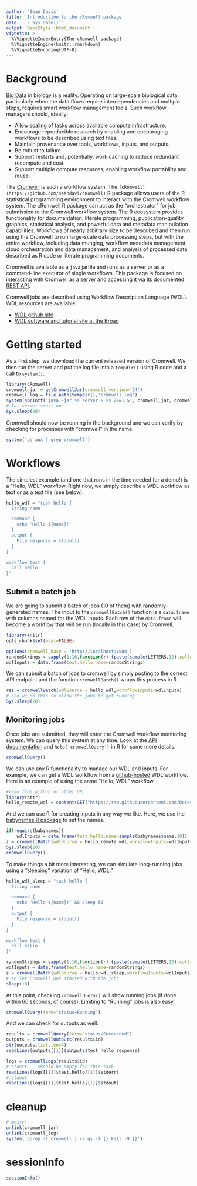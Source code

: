 ```yaml
--- 
author: 'Sean Davis' 
title: 'Introduction to the cRomwell package'
date: '`r Sys.Date()`' 
output: BiocStyle::html_document 
vignette: >
  %\VignetteIndexEntry{The cRomwell package}
  %\VignetteEngine{knitr::rmarkdown} 
  %\VignetteEncoding{UTF-8}
---
```

# Background

[Big Data](https://en.wikipedia.org/wiki/Big_data) in biology is a
reality. Operating on large-scale biological data, particularly when
the data flows require interdependencies and multiple steps, requires
smart workflow management tools. Such workflow managers should,
ideally:

- Allow scaling of tasks across available compute infrastructure.
- Encourage reproducible research by enabling and encouraging
  workflows to be described using text files.
- Maintain provenance over tools, workflows, inputs, and outputs.
- Be robust to failure.
- Support restarts and, potentially, work caching to reduce redundant
  recompute and cost.
- Support multiple compute resources, enabling workflow portability
  and reuse.

The [Cromwell](https://github.com/broadinstitute/cromwell) is such a
workflow system. The
`[cRomwell](https://github.com/seandavi/cRomwell)` R package allows
users of the R statistical programming environment to interact with
the Cromwell workflow system. The cRomwell R package can act as the
"orchestrator" for job submission to the Cromwell workflow system. The
R ecosystem provides functionality for documentation, literate
programming, publication-quality graphics, statistical analysis, and
powerful data and metadata manipulation capabilities. Workflows of
nearly arbitrary size to be described and then run using the Cromwell
to run large-scale data processing steps, but with the entire
workflow, including data munging, workflow metadata management, cloud
orchestration and data management, and analysis of processed data
described as R code or literate programming documents.

Cromwell is available as a `java` jarfile and runs as a server or as a
command-line executor of single workflows. This package is focused on
interacting with Cromwell as a server and accessing it via
its
[documented REST API](https://github.com/broadinstitute/cromwell#rest-api).

Cromwell jobs are described using Workflow Description Language
(WDL). WDL resources are available:

- [WDL github site](https://github.com/broadinstitute/wdl)
- [WDL software and tutorial site at the Broad](https://software.broadinstitute.org/wdl/)

# Getting started

As a first step, we download the current released version of
Cromwell. We then run the server and put the log file into a
`tempdir()` using R code and a call to `system()`.

```r
library(cRomwell)
cromwell_jar = getCromwellJar(cromwell_version='24')
cromwell_log = file.path(tempdir(),'cromwell.log')
system(sprintf('java -jar %s server > %s 2>&1 &', cromwell_jar, cromwell_log))
# let server start up
Sys.sleep(20)
```

Cromwell should now be running in the background and we can verify by checking for processes with "cromwell" in the name.

```r
system('ps aux | grep cromwell')
```
# Workflows

The simplest example (and one that runs in the time needed for a demo!) is a "Hello, WDL" workflow. Right now, we simply describe a WDL workflow as text or as a text file (see below).

```r
hello_wdl = "task hello {
  String name

  command {
    echo 'Hello ${name}!'
  }
  output {
    File response = stdout()
  }
}

workflow test {
  call hello
}"
```

## Submit a batch job

We are going to submit a batch of jobs (10 of them) with
randomly-generated names. The input to the `cromwellBatch()` function
is a `data.frame` with columns named for the WDL inputs. Each row of
the `data.frame` will become a workflow that will be run (locally in
this case) by Cromwell.

```r
library(knitr)
opts_chunk$set(eval=FALSE)
```

```r
options(cromwell_base = 'http://localhost:8000')
randomStrings = sapply(1:10,function(r) {paste(sample(LETTERS,10),collapse="")})
wdlInputs = data.frame(test.hello.name=randomStrings)
```
We can submit a batch of jobs to cromwell by simply posting to the
correct API endpoint and the function `cromwellBatch()` wraps this
process in R.

```r
res = cromwellBatch(wdlSource = hello_wdl,workflowInputs=wdlInputs)
# and we do this to allow the jobs to get running
Sys.sleep(20)
```

## Monitoring jobs

Once jobs are submitted, they will enter the Cromwell workflow
monitoring system. We can query this system at any time. Look at
the [API documentation]() and `help('cromwellQuery')` in R for some
more details.

```r
cromwellQuery()
```

We can use any R functionality to manage our WDL and inputs. For
example, we can get a WDL workflow from
a
[github-hosted](https://github.com/DockstoreTestUser/dockstore-whalesay/blob/master/Dockstore.wdl) WDL
workflow. Here is an example of using the same "Hello, WDL" workflow.

```r
#read from github or other URL
library(httr)
hello_remote_wdl = content(GET("https://raw.githubusercontent.com/DockstoreTestUser/dockstore-whalesay/master/Dockstore.wdl"),'text')
```
And we can use R for creating inputs in any way we like. Here, we use
the
[babynames R package](https://cran.r-project.org/package=babynames) to
set the names.

```r
if(require(babynames))
    wdlInputs = data.frame(test.hello.name=sample(babynames$name,10))
z = cromwellBatch(wdlSource = hello_remote_wdl,workflowInputs=wdlInputs)
Sys.sleep(20)
cromwellQuery()
```

To make things a bit more interesting, we can simulate long-running
jobs using a "sleeping" variation of "Hello, WDL."


```r
hello_wdl_sleep = "task hello {
  String name

  command {
    echo 'Hello ${name}!' && sleep 60
  }
  output {
    File response = stdout()
  }
}

workflow test {
  call hello
}"
```

```r
randomStrings = sapply(1:10,function(r) {paste(sample(LETTERS,10),collapse="")})
wdlInputs = data.frame(test.hello.name=randomStrings)
z = cromwellBatch(wdlSource = hello_wdl_sleep,workflowInputs=wdlInputs)
# to let Cromwell get started with the jobs.
sleep(10)
```

At this point, checking `cromwellQuery()` will show running jobs (if done within 60 seconds, of course). Limiting to "Running" jobs is also easy.

```r
cromwellQuery(term="status=Running")
```

And we can check for outputs as well.

```r
results = cromwellQuery(term="status=Succeeded")
outputs = cromwellOutputs(results$id)
str(outputs,list.len=4)
readLines(outputs[[1]]$outputs$test_hello_response)
```

```r
logs = cromwellLogs(results$id)
# stderr -- should be empty for this task
readLines(logs[[1]]$test.hello[[1]]$stderr)
# stdout
readLines(logs[[1]]$test.hello[[1]]$stdout)
```

# cleanup

```r
# messy!
unlink(cromwell_jar)
unlink(cromwell_log)
system('pgrep -f cromwell | xargs -I {} kill -9 {}')
```

# sessionInfo

```r
sessionInfo()
```
